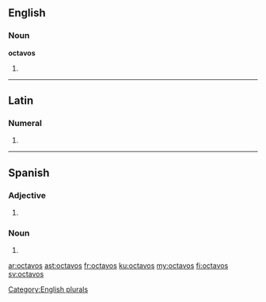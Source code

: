 ==English==

===Noun===
'''octavos'''

# {{plural of|octavo}}

[[Category:English plurals]]

----

==Latin==

===Numeral===
{{la-num-form|octavōs}}

# {{inflection of|octavus|octavus|acc|m|p|lang=la}}

----

==Spanish==

===Adjective===
{{head|es|adjective form|g=m|g2=p}}

# {{masculine plural of|octavo|lang=es}}

===Noun===
{{head|es|noun form|g=m|g2=p}}

# {{plural of|nocat=1|octavo|lang=es}}

[[ar:octavos]]
[[ast:octavos]]
[[fr:octavos]]
[[ku:octavos]]
[[my:octavos]]
[[fi:octavos]]
[[sv:octavos]]